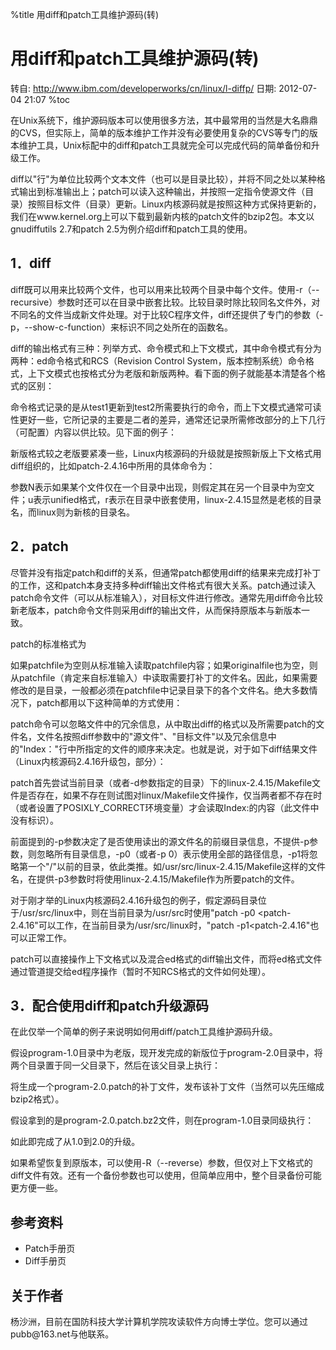 %title 用diff和patch工具维护源码(转)
=用diff和patch工具维护源码(转)=
转自: http://www.ibm.com/developerworks/cn/linux/l-diffp/
日期: 2012-07-04 21:07
%toc

在Unix系统下，维护源码版本可以使用很多方法，其中最常用的当然是大名鼎鼎的CVS，但实际上，简单的版本维护工作并没有必要使用复杂的CVS等专门的版本维护工具，Unix标配中的diff和patch工具就完全可以完成代码的简单备份和升级工作。

diff以"行"为单位比较两个文本文件（也可以是目录比较），并将不同之处以某种格式输出到标准输出上；patch可以读入这种输出，并按照一定指令使源文件（目录）按照目标文件（目录）更新。Linux内核源码就是按照这种方式保持更新的，我们在www.kernel.org上可以下载到最新内核的patch文件的bzip2包。本文以gnudiffutils 2.7和patch 2.5为例介绍diff和patch工具的使用。

==1．diff==

diff既可以用来比较两个文件，也可以用来比较两个目录中每个文件。使用-r（--recursive）参数时还可以在目录中嵌套比较。比较目录时除比较同名文件外，对不同名的文件当成新文件处理。对于比较C程序文件，diff还提供了专门的参数（-p，--show-c-function）来标识不同之处所在的函数名。

diff的输出格式有三种：列举方式、命令模式和上下文模式，其中命令模式有分为两种：ed命令格式和RCS（Revision Control System，版本控制系统）命令格式，上下文模式也按格式分为老版和新版两种。看下面的例子就能基本清楚各个格式的区别：

{{diff_and_patch_1.jpg}}
 
命令格式记录的是从test1更新到test2所需要执行的命令，而上下文模式通常可读性更好一些，它所记录的主要是二者的差异，通常还记录所需修改部分的上下几行（可配置）内容以供比较。见下面的例子：

{{diff_and_patch_2.jpg}}

 
新版格式较之老版要紧凑一些，Linux内核源码的升级就是按照新版上下文格式用diff组织的，比如patch-2.4.16中所用的具体命令为：

{{{ class="brush:bash"
    diff -Nur linux-2.4.15 linux
  }}}

参数N表示如果某个文件仅在一个目录中出现，则假定其在另一个目录中为空文件；u表示unified格式，r表示在目录中嵌套使用，linux-2.4.15显然是老核的目录名，而linux则为新核的目录名。

==2．patch==

尽管并没有指定patch和diff的关系，但通常patch都使用diff的结果来完成打补丁的工作，这和patch本身支持多种diff输出文件格式有很大关系。patch通过读入patch命令文件（可以从标准输入），对目标文件进行修改。通常先用diff命令比较新老版本，patch命令文件则采用diff的输出文件，从而保持原版本与新版本一致。

patch的标准格式为
{{{ class="brush:bash"
    patch [options] [originalfile] [patchfile]
  }}}

如果patchfile为空则从标准输入读取patchfile内容；如果originalfile也为空，则从patchfile（肯定来自标准输入）中读取需要打补丁的文件名。因此，如果需要修改的是目录，一般都必须在patchfile中记录目录下的各个文件名。绝大多数情况下，patch都用以下这种简单的方式使用：
{{{ class="brush:bash"
    patch -p[num] <patchfile
  }}}

patch命令可以忽略文件中的冗余信息，从中取出diff的格式以及所需要patch的文件名，文件名按照diff参数中的"源文件"、"目标文件"以及冗余信息中的"Index："行中所指定的文件的顺序来决定。也就是说，对于如下diff结果文件（Linux内核源码2.4.16升级包，部分）：
 
{{{ class="brush:bash"
    diff -Nur linux-2.4.15/Makefile linux/Makefile
    --- linux-2.4.15/Makefile       Thu Nov 22 17:22:58 2001
    +++ linux/Makefile      Sat Nov 24 16:21:53 2001
    @@ -1,7 +1,7 @@
     VERSION = 2
     PATCHLEVEL = 4
    -SUBLEVEL = 15
    -EXTRAVERSION =-greased-turkey
    +SUBLEVEL = 16
    +EXTRAVERSION =
     KERNELRELEASE=$(VERSION).$(PATCHLEVEL).$(SUBLEVEL)$(EXTRAVERSION)
    ……
  }}}

patch首先尝试当前目录（或者-d参数指定的目录）下的linux-2.4.15/Makefile文件是否存在，如果不存在则试图对linux/Makefile文件操作，仅当两者都不存在时（或者设置了POSIXLY_CORRECT环境变量）才会读取Index:的内容（此文件中没有标识）。

前面提到的-p参数决定了是否使用读出的源文件名的前缀目录信息，不提供-p参数，则忽略所有目录信息，-p0（或者-p 0）表示使用全部的路径信息，-p1将忽略第一个"/"以前的目录，依此类推。如/usr/src/linux-2.4.15/Makefile这样的文件名，在提供-p3参数时将使用linux-2.4.15/Makefile作为所要patch的文件。

对于刚才举的Linux内核源码2.4.16升级包的例子，假定源码目录位于/usr/src/linux中，则在当前目录为/usr/src时使用"patch -p0 <patch-2.4.16"可以工作，在当前目录为/usr/src/linux时，"patch -p1<patch-2.4.16"也可以正常工作。

patch可以直接操作上下文格式以及混合ed格式的diff输出文件，而将ed格式文件通过管道提交给ed程序操作（暂时不知RCS格式的文件如何处理）。

==3．配合使用diff和patch升级源码==

在此仅举一个简单的例子来说明如何用diff/patch工具维护源码升级。

假设program-1.0目录中为老版，现开发完成的新版位于program-2.0目录中，将两个目录置于同一父目录下，然后在该父目录上执行：

{{{ class="brush:bash"
    diff -Nur program-1.0 program-2.0 >program-2.0.patch
  }}}

将生成一个program-2.0.patch的补丁文件，发布该补丁文件（当然可以先压缩成bzip2格式）。

假设拿到的是program-2.0.patch.bz2文件，则在program-1.0目录同级执行：
{{{ class="brush:bash"
    bzcat program-2.0.patch.bz2 | patch -p0
  }}}

如此即完成了从1.0到2.0的升级。

如果希望恢复到原版本，可以使用-R（--reverse）参数，但仅对上下文格式的diff文件有效。还有一个备份参数也可以使用，但简单应用中，整个目录备份可能更方便一些。

==参考资料==

* Patch手册页
* Diff手册页

==关于作者==

杨沙洲，目前在国防科技大学计算机学院攻读软件方向博士学位。您可以通过 pubb@163.net与他联系。

